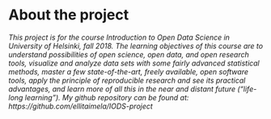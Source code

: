 
# About the project

*This project is for the course Introduction to Open Data Science in University of Helsinki, fall 2018. The learning objectives of this course are to understand possibilities of open science, open data, and open research tools, visualize and analyze data sets with some fairly advanced statistical methods, master a few state-of-the-art, freely available, open software tools, apply the principle of reproducible research and see its practical advantages, and learn more of all this in the near and distant future ("life-long learning"). My github repository can be found at: https://github.com/ellitaimela/IODS-project *


